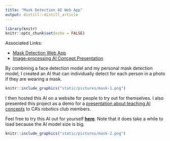 ```yaml
---
title: "Mask Detection AI Web App"
output: distill::distill_article
---
```


```r
library(knitr)
knitr::opts_chunk$set(echo = FALSE)
```

Associated Links:

- [Mask Detection Web App](https://mask-detector-web.herokuapp.com/)
- [Image-processing AI Concept Presentation](https://youtu.be/0rtiLMUj2ZM)

By combining a face detection model and my personal mask detection model, I created an AI that can individually detect for each person in a photo if they are wearing a mask.

```r
knitr::include_graphics("static/pictures/mask-1.png")
```

I then hosted this AI on a website for people to try out for themselves. I also presented this project as a demo for a [presentation about teaching AI concepts](https://youtu.be/0rtiLMUj2ZM) to CA's robotics club members.

Feel free to try this AI out for yourself [**here**](https://mask-detector-web.herokuapp.com/). Note that it does take a while to load because the AI model size is big.

```r
knitr::include_graphics("static/pictures/mask-2.png")
```






